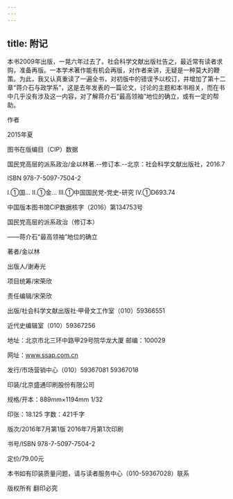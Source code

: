```yaml
---
---
---
```

title: 附记
---





本书2009年出版，一晃六年过去了。社会科学文献出版社告之，最近常有读者求购，准备再版。一本学术著作能有机会再版，对作者来讲，无疑是一种莫大的鞭策。为此，我又认真重读了一遍全书，对初版中的错误予以校订，并增加了第十二章“蒋介石与政学系”，这是去年发表的一篇论文，讨论的主题和本书相关，而在书中几乎没有涉及这一内容，对了解蒋介石“最高领袖”地位的确立，或有一定的帮助。

作者

2015年夏





图书在版编目（CIP）数据

国民党高层的派系政治/金以林著.--修订本.--北京：社会科学文献出版社，2016.7

ISBN 978-7-5097-7504-2

Ⅰ.①国… Ⅱ.①金… Ⅲ.①中国国民党-党史-研究 Ⅳ.①D693.74

中国版本图书馆CIP数据核字（2016）第134753号

国民党高层的派系政治（修订本）

——蒋介石“最高领袖”地位的确立

著者/金以林

出版人/谢寿光

项目统筹/宋荣欣

责任编辑/宋荣欣

出版/社会科学文献出版社·甲骨文工作室（010）59366551

近代史编辑室（010）59367256

地址：北京市北三环中路甲29号院华龙大厦 邮编：100029

网址：www.ssap.com.cn

发行/市场营销中心（010）59367081 59367018

印装/北京盛通印刷股份有限公司

规格/开本：889mm×1194mm 1/32

印张：18.125 字数：421千字

版次/2016年7月第1版 2016年7月第1次印刷

书号/ISBN 978-7-5097-7504-2

定价/79.00元

本书如有印装质量问题，请与读者服务中心（010-59367028）联系

版权所有 翻印必究